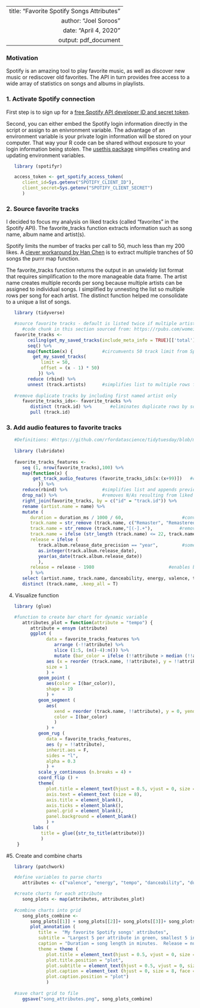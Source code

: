 ----
   title: "Favorite Spotify Songs Attributes"
   author: "Joel Soroos"
   date: "April 4, 2020"
   output: pdf_document
---


### Motivation
Spotify is an amazing tool to play favorite music, as well as discover new music or rediscover old favorites.  The API in turn provides free access to a wide array of statistics on songs and albums in playlists.

### 1. Activate Spotify connection
First step is to sign up for a [free Spotify API developer ID and secret token](https://developer.spotify.com/).

Second, you can either embed the Spotify login information directly in the script or assign to an enivronment variable.  The advantage of an environment variable is your private login information will be stored on your computer.  That way your R code can be shared without exposure to your login information being stolen.  The [usethis package](https://community.rstudio.com/t/how-to-set-a-variable-in-renviron/5029/4) simplifies creating and updating environment variables. 
```r

   library (spotifyr)

   access_token <- get_spotify_access_token(
      client_id=Sys.getenv("SPOTIFY_CLIENT_ID"),
      client_secret=Sys.getenv("SPOTIFY_CLIENT_SECRET")
      )
```


### 2. Source favorite tracks
I decided to focus my analysis on liked tracks (called "favorites" in the Spotify API).  The favorite_tracks function extracts information such as song name, album name and artist(s).

Spotify limits the number of tracks per call to 50, much less than my 200 likes.  A [clever workaround by Han Chen](https://rpubs.com/womeimingzi11/how_my_spotify_looks_like) is to extract multiple tranches of 50 songs the purrr map function.  

The favorite_tracks function returns the output in an unwieldy list format that requires simplification to the more manageable data frame.  The artist name creates multiple records per song because multiple artists can be assigned to individual songs.  I simplified by unnesting the list so multiple rows per song for each artist.  The distinct function helped me consolidate to a unique a list of songs.
```r

   library (tidyverse)

   #source favorite tracks - default is listed twice if multiple artists
      #code chunk in this section sourced from: https://rpubs.com/womeimingzi11/how_my_spotify_looks_like
   favorite_tracks <-
        ceiling(get_my_saved_tracks(include_meta_info = TRUE)[['total']] / 50) %>%
        seq() %>%
        map(function(x) {           #circumvents 50 track limit from Spotify
          get_my_saved_tracks(
             limit = 50,
             offset = (x - 1) * 50)
            }) %>% 
        reduce (rbind) %>%
        unnest (track.artists)      #simplifies list to multiple rows for tracks with two artists
   
   #remove duplicate tracks by including first named artist only
      favorite_tracks_ids<- favorite_tracks %>%
         distinct (track.id) %>%       #eliminates duplicate rows by songs with > 1 artist (picks 1st)
         pull (track.id)            
```


### 3. Add audio features to favorite tracks
```r

   #Definitions: #https://github.com/rfordatascience/tidytuesday/blob/master/data/2020/2020-01-21/readme.md
   
   library (lubridate)
   
   favorite_tracks_features <- 
      seq (1, nrow(favorite_tracks),100) %>%
      map(function(x) {
          get_track_audio_features (favorite_tracks_ids[x:(x+99)])   #circumvents max of 100 track IDs
            }) %>%
      reduce(rbind) %>%             #simplifies list and appends previously nested frames
      drop_na() %>%                 #removes N/As resulting from liked song totals less than 100 multiple
      right_join(favorite_tracks, by = c("id" = "track.id")) %>%
      rename (artist.name = name) %>%
      mutate (
         duration = duration_ms / 1000 / 60,                      #converts milliseconds to minutes
         track.name = str_remove (track.name, c("Remaster", "Remastered")),
         track.name = str_remove (track.name,"[(-].+"),          #removes parentheticals in titles
         track.name = ifelse (str_length (track.name) <= 22, track.name, str_extract(track.name, "^.{22}")),
         release = ifelse (
            track.album.release_date_precision == "year",         #some songs only lists years not dates
            as.integer(track.album.release_date),
            year(as_date(track.album.release_date))
            ),
         release = release - 1980                            #enables bar charts to start at 0
         ) %>%
      select (artist.name, track.name, danceability, energy, valence, tempo, duration, release) %>%
      distinct (track.name, .keep_all = T)
```


4.  Visualize function
```r

   library (glue)

   #function to create bar chart for dynamic variable
      attributes_plot = function(attribute = "tempo") {
         attribute = ensym (attribute)
         ggplot (
               data = favorite_tracks_features %>%
                  arrange (-!!attribute) %>%
                  slice (1:5, (n()-4):n()) %>%
                  mutate (bar_color = ifelse (!!attribute > median (!!attribute), "Lightgreen", "Red")),
               aes (x = reorder (track.name, !!attribute), y = !!attribute), 
               size = 1
               ) +
            geom_point (
               aes(color = I(bar_color)),
               shape = 19
               ) + 
            geom_segment (
               aes(
                  xend = reorder (track.name, !!attribute), y = 0, yend = !!attribute,
                  color = I(bar_color)
                  )
               ) + 
            geom_rug (
               data = favorite_tracks_features,
               aes (y = !!attribute),
               inherit.aes = F,
               sides = "l",
               alpha = 0.3
               ) +
            scale_y_continuous (n.breaks = 4) +
            coord_flip () +
            theme(
               plot.title = element_text(hjust = 0.5, vjust = 0, size = 10, face = "bold", margin = margin (10,0,10,0)),
               axis.text = element_text (size = 8),
               axis.title = element_blank(),
               axis.ticks = element_blank(),
               panel.grid = element_blank(),
               panel.background = element_blank()
               ) +
          labs (
             title = glue({str_to_title(attribute)})
             )
    }
```


#5.  Create and combine charts
```r
  
   library (patchwork)

   #define variables to parse charts
      attributes <- c("valence", "energy", "tempo", "danceability", "duration", "release")

   #create charts for each attribute
      song_plots <- map(attributes, attributes_plot)
   
   #combine charts into grid
      song_plots_combine <- 
         song_plots[[1]] + song_plots[[2]]+ song_plots[[3]]+ song_plots[[4]]+ song_plots[[5]]+ song_plots[[6]] +
         plot_annotation (
            title =  "My favorite Spotify songs' attributes",
            subtitle = "Largest 5 per attribute in green, smallest 5 in red.  Bottom rug is entire distribution.",
            caption = "Duration = song length in minutes.  Release = number of years since 1980.  \nVisualization: Joel Soroos @soroosj    |    Data: Spotify API",
            theme = theme (
               plot.title = element_text(hjust = 0.5, vjust = 0, size = 15, face = "bold", margin = margin (0,0,5,0)),
               plot.title.position = "plot",
               plot.subtitle = element_text(hjust = 0.5, vjust = 0, size = 9, margin = margin (0,0,15,0)),
               plot.caption = element_text (hjust = 0, size = 8, face = "plain", margin = margin (15,0,0,0)),
               plot.caption.position = "plot")
               )
   
   #save chart grid to file
      ggsave("song_attributes.png", song_plots_combine)
```